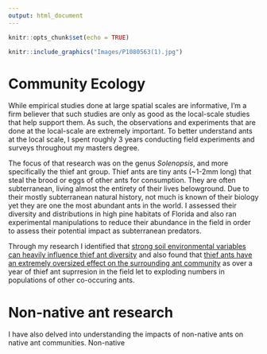 ```yaml
---
output: html_document
---
```


```r
knitr::opts_chunk$set(echo = TRUE)
```
```r
knitr::include_graphics("Images/P1080563(1).jpg")
```

# Community Ecology
While empirical studies done at large spatial scales are informative, I'm a firm believer that such studies are only as good as the local-scale studies that help support them. As such, the observations and experiments that are done at the local-scale are extremely important. To better understand ants at the local scale, I spent roughly 3 years conducting field experiments and surveys throughout my masters degree. 

The focus of that research was on the genus *Solenopsis*, and more specifically the thief ant group. Thief ants are tiny ants (~1-2mm long) that steal the brood or eggs of other ants for consumption. They are often subterranean, living almost the entirety of their lives belowground. Due to their mostly subterranean natural history, not much is known of their biology yet they are one the most abundant ants in the world. I assessed their diversity and distributions in high pine habitats of Florida and also ran experimental manipulations to reduce their abundance in the field in order to assess their potential impact as subterranean predators.

Through my research I identified that [strong soil environmental variables can heavily influence thief ant diversity](https://myrmecologicalnews.org/cms/index.php?option=com_content&view=category&id=1518&Itemid=421) and also found that [thief ants have an extremely oversized effect on the surrounding ant community](https://esajournals.onlinelibrary.wiley.com/doi/abs/10.1002/ecy.3084) as over a year of thief ant suprresion in the field let to exploding numbers in populations of other co-occuring ants. 



# Non-native ant research
I have also delved into understanding the impacts of non-native ants on native ant communities. Non-native 

